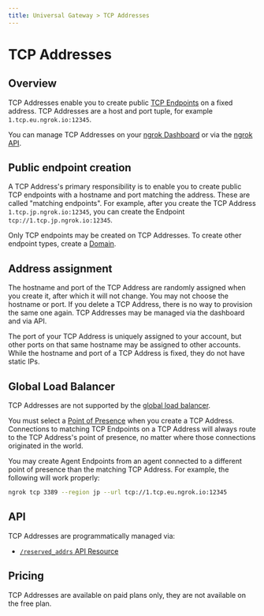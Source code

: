 ```yaml
---
title: Universal Gateway > TCP Addresses
---
```


# TCP Addresses

## Overview

TCP Addresses enable you to create public [TCP
Endpoints](/universal-gateway/tcp/) on a fixed address. TCP Addresses
are a host and port tuple, for example `1.tcp.eu.ngrok.io:12345`.

You can manage TCP Addresses on your [ngrok
Dashboard](https://dashboard.ngrok.com/tcp-addresses) or via the [ngrok
API](#api).

## Public endpoint creation

A TCP Address's primary responsibility is to enable you to create public TCP
endpoints with a hostname and port matching the address. These are called
"matching endpoints". For example, after you create the TCP Address
`1.tcp.jp.ngrok.io:12345`, you can create the Endpoint
`tcp://1.tcp.jp.ngrok.io:12345`.

Only TCP endpoints may be created on TCP Addresses. To create other endpoint
types, create a [Domain](/universal-gateway/domains/).

## Address assignment

The hostname and port of the TCP Address are randomly assigned when you create
it, after which it will not change. You may not choose the hostname or port.
If you delete a TCP Address, there is no way to provision the same one again.
TCP Addresses may be managed via the dashboard and via API.

The port of your TCP Address is uniquely assigned to your account, but other
ports on that same hostname may be assigned to other accounts. While the
hostname and port of a TCP Address is fixed, they do not have static IPs.

## Global Load Balancer

TCP Addresses are not supported by the [global load
balancer](/universal-gateway/global-load-balancer).

You must select a [Point of
Presence](/universal-gateway/points-of-presence) when you create a TCP
Address. Connections to matching TCP Endpoints on a TCP Address will always
route to the TCP Address's point of presence, no matter where those connections
originated in the world.

You may create Agent Endpoints from an agent connected to a different point of
presence than the matching TCP Address. For example, the following will work
properly:

```sh
ngrok tcp 3389 --region jp --url tcp://1.tcp.eu.ngrok.io:12345
```

## API

TCP Addresses are programmatically managed via:

- [`/reserved_addrs` API Resource](/api/resources/reserved-addrs/)

## Pricing

TCP Addresses are available on paid plans only, they are not available on the
free plan.
